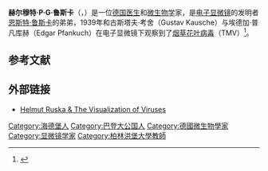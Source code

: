 
'''赫尔穆特·P·G·鲁斯卡'''（{{lang-en|Helmut Philipp Georg Ruska}}，{{bd|1908年|6月7日|1973年|8月30日}}）是一位[[德国|德国]][[医生|医生]]和[[微生物学|微生物学]]家，是[[电子显微镜|电子显微镜]]的发明者[[恩斯特·鲁斯卡|恩斯特·鲁斯卡]]的弟弟，1939年和古斯塔夫·考舍（Gustav Kausche）与埃德加·普凡库赫（Edgar Pfankuch）在电子显微镜下观察到了[[烟草花叶病毒|烟草花叶病毒]]（TMV）<ref>{{cite journal |vauthors=Kausche GA, Pfankuch E, Ruska H |s2cid=206795712 |title=Die Sichtbarmachung von pflanzlichem Virus im Übermikroskop  |journal=Naturwissenschaften |volume=27 |issue=18 |pages=292–9 |date=May 1939 |doi=10.1007/BF01493353 |bibcode=1939NW.....27..292K  }}</ref>。
== 参考文献 ==
{{reflist}}

==外部链接==
* [https://web.archive.org/web/20070831094917/http://helmut.ruska.de/thelancet/text_e.html Helmut Ruska & The Visualization of Viruses]

{{Authority control}}

{{DEFAULTSORT:Ruska, Helmut}}

[[Category:海德堡人|Category:海德堡人]]
[[Category:巴登大公国人|Category:巴登大公国人]]
[[Category:德國微生物學家|Category:德國微生物學家]]
[[Category:显微镜学家|Category:显微镜学家]]
[[Category:柏林洪堡大學教師|Category:柏林洪堡大學教師]]